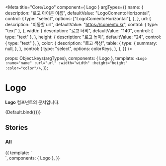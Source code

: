 
<Meta
  title="Core/Logo"
  component={ Logo }
  argTypes={{
    name: {
      description: "로고 아이콘 이름",
      defaultValue: "LogoComentoHorizontal",
      control: {
        type: "select",
        options: ["LogoComentoHorizontal"],
      },
    },
    url: {
      description: "이동할 url",
      defaultValue: "https://comento.kr",
      control: { type: "text" },
    },
    width: {
      description: "로고 너비",
      defaultValue: "140",
      control: { type: "text" },
    },
    height: {
      description: "로고 높이",
      defaultValue: "24",
      control: { type: "text" },
    },
    color: {
      description: "로고 색상",
      table: {
        type: {
          summary: null,
        },
      },
      control: {
        type: "select",
        options: colorKeys,
      },
    },
  }}
/>

  props: Object.keys(argTypes),
  components: { Logo },
  template:
    `<Logo :name="name" :url="url" :width="width" :height="height" :color="color"/>`,
});

# Logo

**Logo** 컴포넌트의 문서입니다.

<Story name="Default" height="100px">
  {Default.bind({})}
</Story>

<ArgsTable story="Default" />

## Stories
### All
<Canvas>
    <Story name="All" height="100px">
        {{
            template: `
                <div>
                  <Logo  />
                </div>
        `,
            components: { Logo },
        }}
    </Story>
</Canvas>
